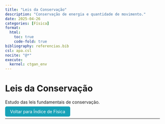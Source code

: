 ```yaml
---
title: "Leis da Conservação"
description: "Conservação de energia e quantidade de movimento."
date: 2025-04-26
categories: [Física]
format:
  html:
    toc: true
    code-fold: true
bibliography: referencias.bib
csl: apa.csl
nocite: "@*"
execute:
  kernel: ctgan_env
---
```


# Leis da Conservação

Estudo das leis fundamentais de conservação.

<p><a href="index.html" style="padding: 8px 16px; background-color: #17a2b8; color: white; border-radius: 5px; text-decoration: none;"> Voltar para Índice de Física</a></p>

---

